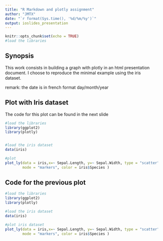 ```yaml
---
title: "R Markdown and plotly assignment"
author: "JMTX"
date: "`r format(Sys.time(), '%d/%m/%y')`"
output: ioslides_presentation
---
```


```r
knitr::opts_chunk$set(echo = TRUE)
#load the libraries
```

## Synopsis

This work consists in building a graph with plotly in an html presentation document. I choose to reproduce the minimal example using the iris dataset.

remark: the date is in french format day/month/year


## Plot with Iris dataset
The code for this plot can be found in the next slide
```r
#load the libraries
library(ggplot2)
library(plotly)


#load the iris dataset
data(iris)

#plot
plot_ly(data = iris,x=~ Sepal.Length, y=~ Sepal.Width, type = "scatter",
        mode = "markers", color = iris$Species )
```

## Code for the previous plot
```r
#load the libraries
library(ggplot2)
library(plotly)

#load the iris dataset
data(iris)

#plot iris dataset
plot_ly(data = iris,x=~ Sepal.Length, y=~ Sepal.Width, type = "scatter",
        mode = "markers", color = iris$Species )
```




